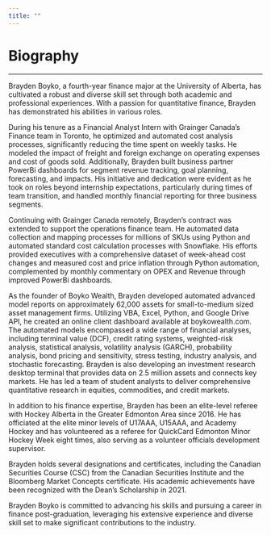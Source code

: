 ```yaml
---
title: ""
---
```


# Biography

---

Brayden Boyko, a fourth-year finance major at the University of Alberta, has cultivated a robust and diverse skill set through both academic and professional experiences. With a passion for quantitative finance, Brayden has demonstrated his abilities in various roles.

During his tenure as a Financial Analyst Intern with Grainger Canada's Finance team in Toronto, he optimized and automated cost analysis processes, significantly reducing the time spent on weekly tasks. He modeled the impact of freight and foreign exchange on operating expenses and cost of goods sold. Additionally, Brayden built business partner PowerBi dashboards for segment revenue tracking, goal planning, forecasting, and impacts. His initiative and dedication were evident as he took on roles beyond internship expectations, particularly during times of team transition, and handled monthly financial reporting for three business segments.

Continuing with Grainger Canada remotely, Brayden's contract was extended to support the operations finance team. He automated data collection and mapping processes for millions of SKUs using Python and automated standard cost calculation processes with Snowflake. His efforts provided executives with a comprehensive dataset of week-ahead cost changes and measured cost and price inflation through Python automation, complemented by monthly commentary on OPEX and Revenue through improved PowerBi dashboards.

As the founder of Boyko Wealth, Brayden developed automated advanced model reports on approximately 62,000 assets for small-to-medium sized asset management firms. Utilizing VBA, Excel, Python, and Google Drive API, he created an online client dashboard available at boykowealth.com. The automated models encompassed a wide range of financial analyses, including terminal value (DCF), credit rating systems, weighted-risk analysis, statistical analysis, volatility analysis (GARCH), probability analysis, bond pricing and sensitivity, stress testing, industry analysis, and stochastic forecasting. Brayden is also developing an investment research desktop terminal that provides data on 2.5 million assets and connects key markets. He has led a team of student analysts to deliver comprehensive quantitative research in equities, commodities, and credit markets.

In addition to his finance expertise, Brayden has been an elite-level referee with Hockey Alberta in the Greater Edmonton Area since 2016. He has officiated at the elite minor levels of U17AAA, U15AAA, and Academy Hockey and has volunteered as a referee for QuickCard Edmonton Minor Hockey Week eight times, also serving as a volunteer officials development supervisor.

Brayden holds several designations and certificates, including the Canadian Securities Course (CSC) from the Canadian Securities Institute and the Bloomberg Market Concepts certificate. His academic achievements have been recognized with the Dean's Scholarship in 2021.

Brayden Boyko is committed to advancing his skills and pursuing a career in finance post-graduation, leveraging his extensive experience and diverse skill set to make significant contributions to the industry.
